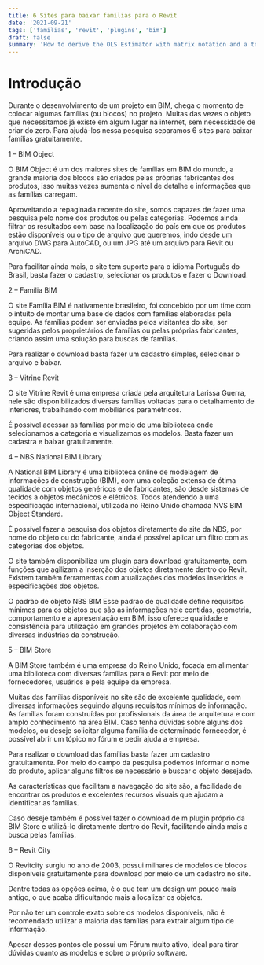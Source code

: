 ```yaml
---
title: 6 Sites para baixar famílias para o Revit
date: '2021-09-21'
tags: ['familias', 'revit', 'plugins', 'bim']
draft: false
summary: 'How to derive the OLS Estimator with matrix notation and a tour of math typesetting using markdown with the help of KaTeX.'
---
```


# Introdução

Durante o desenvolvimento de um projeto em BIM, chega o momento de colocar algumas famílias (ou blocos) no projeto. Muitas das vezes o objeto que necessitamos já existe em algum lugar na internet, sem necessidade de criar do zero. Para ajudá-los nessa pesquisa separamos 6 sites para baixar famílias gratuitamente.

1 – BIM Object

O BIM Object é um dos maiores sites de famílias em BIM do mundo, a grande maioria dos blocos são criados pelas próprias fabricantes dos produtos, isso muitas vezes aumenta o nível de detalhe e informações que as famílias carregam.

Aproveitando a repaginada recente do site, somos capazes de fazer uma pesquisa pelo nome dos produtos ou pelas categorias. Podemos ainda filtrar os resultados com base na localização do país em que os produtos estão disponíveis ou o tipo de arquivo que queremos, indo desde um arquivo DWG para AutoCAD, ou um JPG até um arquivo para Revit ou ArchiCAD.

Para facilitar ainda mais, o site tem suporte para o idioma Português do Brasil, basta fazer o cadastro, selecionar os produtos e fazer o Download.

2 – Família BIM

O site Família BIM é nativamente brasileiro, foi concebido por um time com o intuito de montar uma base de dados com famílias elaboradas pela equipe. As famílias podem ser enviadas pelos visitantes do site, ser sugeridas pelos proprietários de famílias ou pelas próprias fabricantes, criando assim uma solução para buscas de famílias.

Para realizar o download basta fazer um cadastro simples, selecionar o arquivo e baixar.

3 – Vitrine Revit

O site Vitrine Revit é uma empresa criada pela arquitetura Larissa Guerra, nele são disponibilizados diversas famílias voltadas para o detalhamento de interiores, trabalhando com mobiliários paramétricos.

É possível acessar as famílias por meio de uma biblioteca onde selecionamos a categoria e visualizamos os modelos. Basta fazer um cadastra e baixar gratuitamente.

4 – NBS National BIM Library

A National BIM Library é uma biblioteca online de modelagem de informações de construção (BIM), com uma coleção extensa de ótima qualidade com objetos genéricos e de fabricantes, são desde sistemas de tecidos a objetos mecânicos e elétricos. Todos atendendo a uma especificação internacional, utilizada no Reino Unido chamada NVS BIM Object Standard.

É possível fazer a pesquisa dos objetos diretamente do site da NBS, por nome do objeto ou do fabricante, ainda é possível aplicar um filtro com as categorias dos objetos.

O site também disponibiliza um plugin para download gratuitamente, com funções que agilizam a inserção dos objetos diretamente dentro do Revit. Existem também ferramentas com atualizações dos modelos inseridos e especificações dos objetos.

O padrão de objeto NBS BIM
Esse padrão de qualidade define requisitos mínimos para os objetos que são as informações nele contidas, geometria, comportamento e a apresentação em BIM, isso oferece qualidade e consistência para utilização em grandes projetos em colaboração com diversas indústrias da construção.

5 – BIM Store

A BIM Store também é uma empresa do Reino Unido, focada em alimentar uma biblioteca com diversas famílias para o Revit por meio de fornecedores, usuários e pela equipe da empresa.

Muitas das famílias disponíveis no site são de excelente qualidade, com diversas informações seguindo alguns requisitos mínimos de informação. As famílias foram construídas por profissionais da área de arquitetura e com amplo conhecimento na área BIM. Caso tenha dúvidas sobre alguns dos modelos, ou deseje solicitar alguma família de determinado fornecedor, é possível abrir um tópico no fórum e pedir ajuda a empresa.

Para realizar o download das famílias basta fazer um cadastro gratuitamente. Por meio do campo da pesquisa podemos informar o nome do produto, aplicar alguns filtros se necessário e buscar o objeto desejado.

As características que facilitam a navegação do site são, a facilidade de encontrar os produtos e excelentes recursos visuais que ajudam a identificar as famílias.

Caso deseje também é possível fazer o download de m plugin próprio da BIM Store e utilizá-lo diretamente dentro do Revit, facilitando ainda mais a busca pelas famílias.

6 – Revit City

O Revitcity surgiu no ano de 2003, possui milhares de modelos de blocos disponíveis gratuitamente para download por meio de um cadastro no site.

Dentre todas as opções acima, é o que tem um design um pouco mais antigo, o que acaba dificultando mais a localizar os objetos.

Por não ter um controle exato sobre os modelos disponíveis, não é recomendado utilizar a maioria das famílias para extrair algum tipo de informação.

Apesar desses pontos ele possui um Fórum muito ativo, ideal para tirar dúvidas quanto as modelos e sobre o próprio software.
